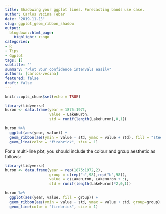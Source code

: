```yaml
---
title: Shadowing your ggplot lines. Forecasting bands use case.
author: Carlos Vecina Tebar
date: "2019-11-18"
slug: ggplot_geom_ribbon_shadow
output:
  blogdown::html_page:
    highlight: tango
categories:
- R
- Tips
- Ggplot
tags: []
subtitle: ''
summary: "Plot your confidence intervals easily"
authors: [carlos-vecina]
featured: false
draft: false
---
```


```r
knitr::opts_chunk$set(echo = TRUE)
```

```r
library(tidyverse)
huron <- data.frame(year = 1875:1972, 
                    value = LakeHuron,
                    std = runif(length(LakeHuron),0,1))

huron %>% 
  ggplot(aes(year, value)) + 
  geom_ribbon(aes(ymin = value - std, ymax = value + std), fill = "steelblue2") + 
  geom_line(color = "firebrick", size = 1)

```

For a multi-line plot, you should include the colour and group aesthetic as follows:

```r
library(tidyverse)
huron <- data.frame(year = rep(1875:1972,2), 
                    group = c(rep("a",98),rep("b",98)),
                    value = c(LakeHuron, LakeHuron + 5),
                    std = runif(length(LakeHuron)*2,0,1))

huron %>% 
  ggplot(aes(year, value, fill = group)) + 
  geom_ribbon(aes(ymin = value - std, ymax = value + std, group=group), fill = "steelblue2") + 
  geom_line(color = "firebrick", size = 1)

```


